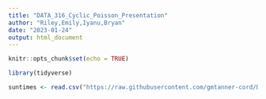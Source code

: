 ---
title: "DATA_316_Cyclic_Poisson_Presentation"
author: "Riley,Emily,Iyanu,Bryan"
date: "2023-01-24"
output: html_document
---

```{r setup, include=FALSE}
knitr::opts_chunk$set(echo = TRUE)

library(tidyverse)
```

```{r}
suntimes <- read.csv("https://raw.githubusercontent.com/gmtanner-cord/DATA316/main/Data/MoorheadSunriseSunset.csv",stringsAsFactors = TRUE)
```